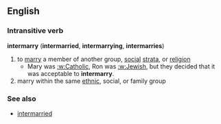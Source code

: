 == English ==
=== Intransitive verb ===
'''intermarry''' ('''intermarried''', '''intermarrying''', '''intermarries''')
# to [[marry]] a member of another group, [[social]] [[strata]], or [[religion]]
#* Mary was [[:w:Catholic]], Ron was [[:w:Jewish]], but they decided that it was acceptable to '''intermarry'''.
# marry within the same [[ethnic]], social, or family group
=== See also ===
*[[intermarried]]